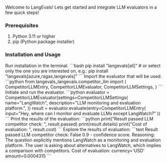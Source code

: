 Welcome to LangEvals! Lets get started and integrate LLM evaluators in a few quick steps! 

### Prerequisites

1. Python 3.11 or higher
2. pip (Python package installer)

### Installation and Usage

<Steps>

<Step title="Install">
Run installation in the terminal.
```bash 
pip install "langevals[all]"
# or select only the one you are interested on, e.g.:
pip install "langevals[azure,ragas,langevals]"
```
</Step>

<Step title="Import">
Import the evaluator that will be used.
```python 
from langevals_langevals.competitor_llm import (
    CompetitorLLMEntry,
    CompetitorLLMEvaluator,
    CompetitorLLMSettings,
)
```
</Step>

<Step title="Evaluate">
Initiate and run the evaluator. 
```python
evaluator = CompetitorLLMEvaluator(settings=CompetitorLLMSettings(
    name="LangWatch",
    description="LLM monitoring and evaluation platform.",
))   
result = evaluator.evaluate(entry=CompetitorLLMEntry(
    input="Hey, where can I monitor and evaluate LLMs except LangWatch?"
))
```
</Step>

<Step title="Explore the Results">
Print the results of the evaluation:
```python
print("Result passed LLM competitor check: ", result.passed)
print(result.details)
print("Cost of evaluation: ", result.cost)
```
Explore the results of evaluation:
```text
Result passed LLM competitor check:  False
0.9 - confidence score. Reasoning: The question explicitly mentions LangWatch as a monitoring and evaluation platform. The user is asking about alternatives to LangWatch, which implies a comparison with competitors.
Cost of evaluation:  currency='USD' amount=0.0004315
```
</Step>

</Steps>


